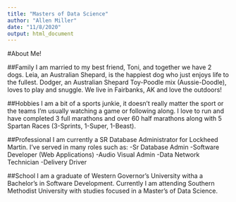 ```yaml
---
title: "Masters of Data Science"
author: "Allen Miller"
date: "11/8/2020"
output: html_document
---
```


#About Me!

##Family
I am married to my best friend, Toni, and together we have 2 dogs. Leia, an Australian Shepard, is the happiest dog who just enjoys life to the fullest. Dodger, an Australian Shepard Toy-Poodle mix (Aussie-Doodle), loves to play and snuggle. We live in Fairbanks, AK and love the outdoors!

##Hobbies
I am a bit of a sports junkie, it doesn't really matter the sport or the teams I'm usually watching a game or following along. I love to run and have completed 3 full marathons and over 60 half marathons along with 5 Spartan Races (3-Sprints, 1-Super, 1-Beast).

##Professional
I am currently a SR Database Administrator for Lockheed Martin. I've served in many roles such as:
-Sr Database Admin
-Software Developer (Web Applications)
-Audio Visual Admin
-Data Network Technician
-Delivery Driver

##School
I am a graduate of Western Governor's University witha a Bachelor's in Software Development. Currently I am attending Southern Methodist University with studies focused in a Master's of Data Science.